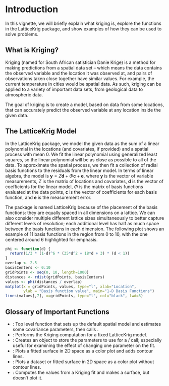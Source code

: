 # Introduction

In this vignette, we will briefly explain what kriging is, explore the functions in the LatticeKrig package, and show examples of how they can be used to solve problems.

## What is Kriging?

Kriging (named for South African satistician Danie Krige) is a method for making predictions from a spatial data set -- which means the data contains the observed variable and the location it was observed at, and pairs of observations taken close together have similar values. For example, the current temperature in cities would be spatial data. As such, kriging can be applied to a variety of important data sets, from geological data to atmospheric data.

The goal of kriging is to create a model, based on data from some locations, that can accurately predict the observed variable at any location inside the given data. 

## The LatticeKrig Model

In the LatticeKrig package, we model the given data as the sum of a linear polynomial in the locations (and covariates, if provided) and a spatial process with mean 0. We fit the linear polynomial using generalized least squares, so the linear polynomial will be as close as possible to all of the data. To approximate the spatial process, we then fit a collection of radial basis functions to the residuals from the linear model. In terms of linear algebra, the model is $\mathbf y = Z \mathbf d + \Phi \mathbf c + \mathbf e$, where $\mathbf y$ is the vector of variable measurements, $Z$ is the matrix of locations and covariates, $\mathbf d$ is the vector of coefficients for the linear model, $\Phi$ is the matrix of basis functions evaluated at the data points, $\mathbf c$ is the vector of coefficients for each basis function, and $\mathbf e$ is the measurement error. 

The package is named LatticeKrig because of the placement of the basis functions: they are equally spaced in all dimensions on a lattice. We can also consider multiple different lattice sizes simultaneously to better capture different levels of resolution; each additional level has half as much space between the basis functions in each dimension. The following plot shows an example of 11 basis functions in the region from 0 to 10, with the one centered around 6 highlighted for emphasis.
```r
phi <- function(d) {
  return(1/3 * (1-d)^6 * (35*d^2 + 18*d + 3) * (d < 1))
}
overlap <- 2.5
basisCenters <- 0:10
gridPoints <- seq(0, 10, length=1000)
distances <- rdist(gridPoints, basisCenters)
values <- phi(distances / overlap)
matplot(x = gridPoints, values, type="l", xlab="Location",
        ylab = "Basis function value", main="1-D Basis Functions")
lines(values[,7], x=gridPoints, type="l", col="black", lwd=3)
```

## Glossary of Important Functions

* \ttt{LatticeKrig}: Top level function that sets up the default spatial model and estimates some covariance parameters, then calls \ttt{LKrig}.
* \ttt{LKrig}: Performs the Kriging computation for a fixed LatticeKrig model.
* \ttt{LKrigSetup}: Creates an \ttt{LKinfo} object to store the parameters to use for a \ttt{LatticeKrig} / \ttt{LKrig} call; especially useful for examining the effect of changing one parameter on the fit.
* \ttt{surface}: Plots a fitted surface in 2D space as a color plot and adds contour lines.
* \ttt{image.plot}: Plots a dataset or fitted surface in 2D space as a color plot without contour lines.
* \ttt{predictSurface}: Computes the values from a Kriging fit and makes a surface, but doesn't plot it.
